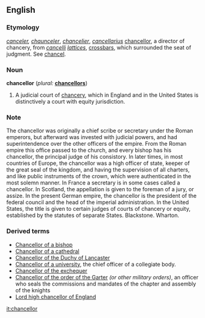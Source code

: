 ==English==

{{webster}}

===Etymology===
{{OE.}} ''[[canceler]], [[chaunceler]]'', {{F.}} ''[[chancelier]]'', {{LL.}} ''[[cancellarius]]'' [[chancellor]], a director of chancery, from {{L.}} ''[[cancelli]] [[lattices]]'', [[crossbar]]s, which surrounded the seat of judgment. See [[chancel]].

===Noun===
'''chancellor'''  (''plural:'' '''[[chancellors]]''')
# A judicial court of [[chancery]], which in England and in the United States is distinctively a court with equity jurisdiction.

===Note===
The chancellor was originally a chief scribe or secretary under the Roman emperors, but afterward was invested with judicial powers, and had superintendence over the other officers of the empire. From the Roman empire this office passed to the church, and every bishop has his chancellor, the principal judge of his consistory. In later times, in most countries of Europe, the chancellor was a high officer of state, keeper of the great seal of the kingdom, and having the supervision of all charters, and like public instruments of the crown, which were authenticated in the most solemn manner. In France a secretary is in some cases called a chancellor. In Scotland, the appellation is given to the foreman of a jury, or assize. In the present German empire, the chancellor is the president of the federal council and the head of the imperial administration. In the United States, the title is given to certain judges of courts of chancery or equity, established by the statutes of separate States. Blackstone. Wharton. 

===Derived terms===
*[[Chancellor of a bishop]] <!--, ∨ of a diocese (R. C. Ch. & ch. of Eng.), a law officer appointed to hold the bishop's court in his diocese, and to assist him in matter of ecclesiastical law. -->
*[[Chancellor of a cathedral]] <!--, one of the four chief dignitaries of the cathedrals of the old foundation, and an officer whose duties are chiefly educational, with special reference to the cultivation of theology. -->
*[[Chancellor of the Duchy of Lancaster]] <!--, an officer before whom, or his deputy, the court of the duchy chamber of Lancaster is held. This is a special jurisdiction. -->
*[[Chancellor of a university]], the chief officer of a collegiate body. <!--In Oxford, he is elected for life; in Cambridge, for a term of years; and his office is honorary, the chief duties of it devolving on the vice chancellor. -->
*[[Chancellor of the exchequer]] <!--, a member of the British cabinet upon whom devolves the charge of the public income and expenditure as the highest finance minister of the government. -->
*[[Chancellor of the order of the Garter]] ''(or other military orders)'', an officer who seals the commissions and mandates of the chapter and assembly of the knights <!--, keeps the register of their proceedings, and delivers their acts under the seal of their order. -->
*[[Lord high chancellor of England]]  <!--, the presiding judge in the court of chancery, the highest judicial officer of the crown, and the first lay person of the state after the blood royal. He is created chancellor by the delivery into his custody of the great seal, of which he becomes keeper. He is privy counselor by his office, and prolocutor of the House of Lords by prescription. -->

[[it:chancellor]]